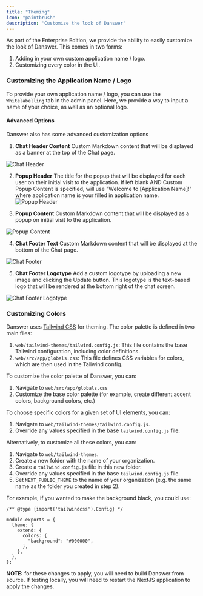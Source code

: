 ```yaml
---
title: "Theming"
icon: "paintbrush"
description: 'Customize the look of Danswer'
---
```


As part of the Enterprise Edition, we provide the ability to easily customize the look of Danswer. This comes in two forms:

1. Adding in your own custom application name / logo.
2. Customizing every color in the UI.

### Customizing the Application Name / Logo

To provide your own application name / logo, you can use the `Whitelabelling` tab in the admin panel. Here, we provide a way to input
a name of your choice, as well as an optional logo.

#### Advanced Options

Danswer also has some advanced customization options

1. **Chat Header Content**
   Custom Markdown content that will be displayed as a banner at the top of the Chat page.
   
  ![Chat Header](/images/customization/chat_header.png)

2. **Popup Header**
   The title for the popup that will be displayed for each user on their initial visit to the application. If left blank AND Custom Popup Content is specified, will use "Welcome to [Application Name]!" where application name is your filled in application name.
  ![Popup Header](/images/customization/popup_header.png)
   

3. **Popup Content**
   Custom Markdown content that will be displayed as a popup on initial visit to the application.
   
  ![Popup Content](/images/customization/welcome_popup.png)


4. **Chat Footer Text**
   Custom Markdown content that will be displayed at the bottom of the Chat page.
   
  ![Chat Footer](/images/customization/chat_footer.png)


5. **Chat Footer Logotype**
   Add a custom logotype by uploading a new image and clicking the Update button. This logotype is the text-based logo that will be rendered at the bottom right of the chat screen.
   
  ![Chat Footer Logotype](/images/customization/chat_logotype.png)


### Customizing Colors

Danswer uses [Tailwind CSS](https://tailwindcss.com/) for theming. The color palette is defined in two main files:
1. `web/tailwind-themes/tailwind.config.js`: This file contains the base Tailwind configuration, including color definitions.
2. `web/src/app/globals.css`: This file defines CSS variables for colors, which are then used in the Tailwind config.

To customize the color palette of Danswer, you can:
1. Navigate to `web/src/app/globals.css`
2. Customize the base color palette (for example, create different accent colors, background colors, etc.)

To choose specific colors for a given set of UI elements, you can:
1. Navigate to `web/tailwind-themes/tailwind.config.js`.
2. Override any values specified in the base `tailwind.config.js` file.

Alternatively, to customize all these colors, you can:

1. Navigate to `web/tailwind-themes`. 
2. Create a new folder with the name of your organization.
3. Create a `tailwind.config.js` file in this new folder.
4. Override any values specified in the base `tailwind.config.js` file.
5. Set `NEXT_PUBLIC_THEME` to the name of your organization (e.g. the same name as the folder you created in step 2).

For example, if you wanted to make the background black, you could use:

```
/** @type {import('tailwindcss').Config} */

module.exports = {
  theme: {
    extend: {
      colors: {
        "background": "#000000",
      },
    },
  },
};
```

**NOTE:** for these changes to apply, you will need to build Danswer from source. If testing locally, you will need to restart the 
NextJS application to apply the changes.